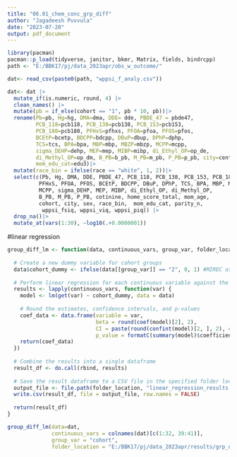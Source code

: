 ```yaml
---
title: "06.01_chem_conc_grp_diff"
author: "Jagadeesh Puvvula"
date: "2023-07-20"
output: pdf_document
---
```


```r

library(pacman)
pacman::p_load(tidyverse, janitor, bkmr, Matrix, fields, bindrcpp)
path <- "E:/BBK17/pj/data_2023apr/obs_w_outcome/"

dat<- read_csv(paste0(path, "wppsi_f_analy.csv"))

```

```r
dat<- dat |>
  mutate_if(is.numeric, round, 4) |>
  clean_names() |>
  mutate(pb = if_else(cohort == "1", pb * 10, pb))|>
  rename(Pb=pb, Hg=hg, DMA=dma, DDE= dde, PBDE_47 = pbde47,
         PCB_118=pcb118, PCB_138=pcb138, PCB_153=pcb153,
         PCB_180=pcb180, PFHxS=pfhxs, PFOA=pfoa, PFOS=pfos,
         BCEtP=bcetp, BDCPP=bdcpp, DBuP=dbup, DPhP=dphp,
         TCS=tcs, BPA=bpa, MBP=mbp, MBZP=mbzp, MCPP=mcpp,
         sigma_DEHP=dehp, MEP=mep, MIBP=mibp, di_Ethyl_OP=op_de,
         di_Methyl_OP=op_dm, B_PB=b_pb, M_PB=m_pb, P_PB=p_pb, city=center,
         mom_edu_cat=edu3)|>
  mutate(race_bin = ifelse(race == "white", 1, 2))|>
  select(c(Pb, Hg, DMA, DDE, PBDE_47, PCB_118, PCB_138, PCB_153, PCB_180,
          PFHxS, PFOA, PFOS, BCEtP, BDCPP, DBuP, DPhP, TCS, BPA, MBP, MBZP,
          MCPP, sigma_DEHP, MEP, MIBP, di_Ethyl_OP, di_Methyl_OP, 
          B_PB, M_PB, P_PB, cotinine, home_score_total, mom_age, 
          cohort, city, sex, race_bin,  mom_edu_cat, parity_n, 
           wppsi_fsiq, wppsi_viq, wppsi_piq)) |>
  drop_na()|>
  mutate_at(vars(1:30), ~log10(.+0.0000001))
```


#linear regression
```r
group_diff_lm <- function(data, continuous_vars, group_var, folder_location) {
  
  # Create a new dummy variable for cohort groups
  data$cohort_dummy <- ifelse(data[[group_var]] == "2", 0, 1) #MIREC as reference group
  
  # Perform linear regression for each continuous variable against the cohort_dummy
  results <- lapply(continuous_vars, function(var) {
    model <- lm(get(var) ~ cohort_dummy, data = data)
    
    # Round the estimates, confidence intervals, and p-values
    coef_data <- data.frame(variable = var,
                            beta = round(coef(model)[2], 2),
                            CI = paste(round(confint(model)[2, ], 2), collapse = ','),
                            p_value = formatC(summary(model)$coefficients[2, 4], digits = 4, format = "f"))
    return(coef_data)
  })
  
  # Combine the results into a single dataframe
  result_df <- do.call(rbind, results)
  
  # Save the result dataframe to a CSV file in the specified folder location
  output_file <- file.path(folder_location, "linear_regression_results.csv")
  write.csv(result_df, file = output_file, row.names = FALSE)
  
  return(result_df)
}
```

```r
group_diff_lm(data=dat,
              continuous_vars = colnames(dat)[c(1:32, 39:41)],
              group_var = "cohort",
              folder_location = "E:/BBK17/pj/data_2023apr/results/grp_diff")
```





